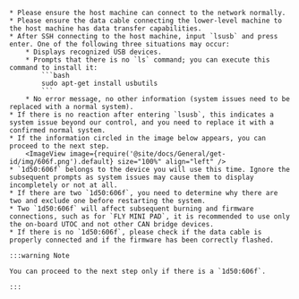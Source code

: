 
    * Please ensure the host machine can connect to the network normally.
    * Please ensure the data cable connecting the lower-level machine to the host machine has data transfer capabilities.
    * After SSH connecting to the host machine, input `lsusb` and press enter. One of the following three situations may occur:
        * Displays recognized USB devices.
        * Prompts that there is no `ls` command; you can execute this command to install it:
            ```bash
            sudo apt-get install usbutils
            ```
        * No error message, no other information (system issues need to be replaced with a normal system).
    * If there is no reaction after entering `lsusb`, this indicates a system issue beyond our control, and you need to replace it with a confirmed normal system.
    * If the information circled in the image below appears, you can proceed to the next step.
        <ImageView image={require('@site/docs/General/get-id/img/606f.png').default} size="100%" align="left" />
    * `1d50:606f` belongs to the device you will use this time. Ignore the subsequent prompts as system issues may cause them to display incompletely or not at all.
    * If there are two `1d50:606f`, you need to determine why there are two and exclude one before restarting the system.
    * Two `1d50:606f` will affect subsequent burning and firmware connections, such as for `FLY MINI PAD`, it is recommended to use only the on-board UTOC and not other CAN bridge devices.
    * If there is no `1d50:606f`, please check if the data cable is properly connected and if the firmware has been correctly flashed.

    :::warning Note

    You can proceed to the next step only if there is a `1d50:606f`.

    ::: 

